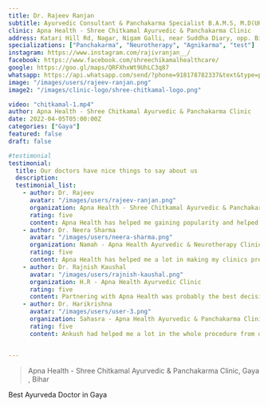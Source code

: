 ```yaml
---
title: Dr. Rajeev Ranjan
subtitle: Ayurvedic Consultant & Panchakarma Specialist B.A.M.S, M.D(UK), C.C.Y.P.(B.H.U) Associate Professor (DAMCH), Siwan Ex. Ayurvedic Medical Officer Bihar Govt. & Jiwa Ayurveda
clinic: Apna Health - Shree Chitkamal Ayurvedic & Panchakarma Clinic
address: Katari Hill Rd, Nagar, Nigam Galli, near Suddha Diary, opp. Big Bazaar, Gaya, Bihar 823001
specializations: ["Panchakarma", "Neurotherapy", "Agnikarma", "test"]
instagram: https://www.instagram.com/rajivranjan__/
facebook: https://www.facebook.com/shreechikamalhealthcare/
google: https://goo.gl/maps/QRFXhxWt9UhLC3q87
whatsapp: https://api.whatsapp.com/send/?phone=918178782337&text&type=phone_number&app_absent=0
image: "/images/users/rajeev-ranjan.png"
image2: "/images/clinic-logo/shree-chitkamal-logo.png"

video: "chitkamal-1.mp4"
author: Apna Health - Shree Chitkamal Ayurvedic & Panchakarma Clinic
date: 2022-04-05T05:00:00Z
categories: ["Gaya"]
featured: false
draft: false    

#testimonial
testimonial:
  title: Our doctors have nice things to say about us
  description: 
  testimonial_list:
    - author: Dr. Rajeev
      avatar: "/images/users/rajeev-ranjan.png"
      organization: Apna Health - Shree Chitkamal Ayurvedic & Panchakarma Clinic Gaya
      rating: five
      content: Apna Health has helped me gaining popularity and helped me reach a wider audience.
    - author: Dr. Neera Sharma
      avatar: "/images/users/neera-sharma.png"
      organization: Namah - Apna Health Ayurvedic & Neurotherapy Clinic, Roorkee
      rating: five
      content: Apna Health has helped me a lot in making my clinics presence online. They even designed a logo for me in the beginning and I get creatives every week for advertisement.
    - author: Dr. Rajnish Kaushal
      avatar: "/images/users/rajnish-kaushal.png"
      organization: H.R - Apna Health Ayurvedic Clinic
      rating: five
      content: Partnering with Apna Health was probably the best decision that I took and I am really happy with the service that I am getting.
    - author: Dr. Harikrishna
      avatar: "/images/users/user-3.png"
      organization: Sahasra - Apna Health Ayurvedic & Panchakarma Clinic
      rating: five
      content: Ankush had helped me a lot in the whole procedure from deciding my clinic's name to the logo design and the interior design of my clinic. He was so patient with the design, he would change the design as I would say and the best part is I got such beautiful design within my budget. Very happy with Apna Health.    


---
```



<Blockquote name="Apna Health">
 Apna Health - Shree Chitkamal Ayurvedic & Panchakarma Clinic, Gaya , Bihar
</Blockquote>

Best Ayurveda Doctor in Gaya

